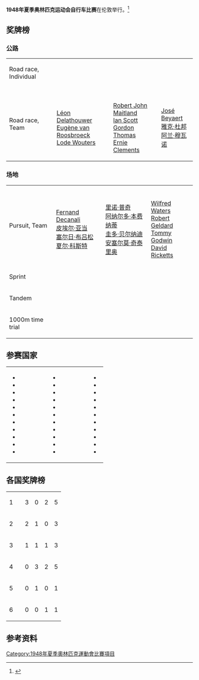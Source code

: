 '''1948年夏季奥林匹克运动会自行车比赛'''在伦敦举行。<ref name="sports-reference">{{cite web |url=http://www.sports-reference.com/olympics/summer/1948/CYC/ |title=Cycling at the 1948 London Summer Games |accessdate=15 July 2014 |work=sports-reference.com |archive-url=https://web.archive.org/web/20150411041319/http://www.sports-reference.com/olympics/summer/1948/CYC/ |archive-date=2015-04-11 |dead-url=yes }}</ref>

==奖牌榜==
===公路===
{| {{MedalistTable|type=Event}}
|-
| Road race, Individual<br>{{DetailsLink|Cycling at the 1948 Summer Olympics – Men's individual road race}}
| {{flagIOCmedalist|[[José_Beyaert|José Beyaert]]|FRA|1948年夏季}}
| {{flagIOCmedalist|[[Gerrit_Voorting|Gerrit Voorting]]|NED|1948年夏季}}
| {{flagIOCmedalist|[[Lode_Wouters|Lode Wouters]]|BEL|1948年夏季}}
|-
| Road race, Team<br>{{DetailsLink|Cycling at the 1948 Summer Olympics – Men's team road race}}
| {{FlagIOCteam|BEL|1948年夏季}}<br />[[Léon_Delathouwer|Léon Delathouwer]]<br />[[Eugène_van_Roosbroeck|Eugène van Roosbroeck]]<br />[[Lode_Wouters|Lode Wouters]]
| {{FlagIOCteam|GBR|1948年夏季}}<br />[[Robert_John_Maitland|Robert John Maitland]]<br />[[Ian_Scott_(cyclist)|Ian Scott]]<br />[[Gordon_Thomas_(cyclist)|Gordon Thomas]]<br />[[Ernie_Clements|Ernie Clements]]
| {{FlagIOCteam|FRA|1948年夏季}}<br />[[José_Beyaert|José Beyaert]]<br />[[雅克·杜邦|雅克·杜邦]]<br />[[阿兰·穆瓦诺|阿兰·穆瓦诺]]
|}

===场地===
{| {{MedalistTable|type=Event}}
|-
| Pursuit, Team<br>{{DetailsLink|Cycling at the 1948 Summer Olympics – Men's team pursuit}}
| {{FlagIOCteam|FRA|1948年夏季}}<br />[[Fernand_Decanali|Fernand Decanali]]<br />[[皮埃尔·亚当|皮埃尔·亚当]]<br />[[塞尔日·布吕松|塞尔日·布吕松]]<br />[[夏尔·科斯特|夏尔·科斯特]]
| {{FlagIOCteam|ITA|1948年夏季}}<br />[[里诺·普奇|里诺·普奇]]<br />[[阿纳尔多·本费纳蒂|阿纳尔多·本费纳蒂]]<br />[[圭多·贝尔纳迪|圭多·贝尔纳迪]]<br />[[安塞尔莫·奇泰里奥|安塞尔莫·奇泰里奥]]
| {{FlagIOCteam|GBR|1948年夏季}}<br />[[Wilfred_Waters|Wilfred Waters]]<br />[[Robert_Geldard|Robert Geldard]]<br />[[Tommy_Godwin_(cyclist_born_1920)|Tommy Godwin]]<br />[[David_Ricketts_(cyclist)|David Ricketts]]
|-
| Sprint<br>{{DetailsLink|Cycling at the 1948 Summer Olympics – Men's sprint}}
| {{flagIOCmedalist|[[马里奥·盖拉|马里奥·盖拉]]|ITA|1948年夏季}}
| {{flagIOCmedalist|[[Reg_Harris|Reg Harris]]|GBR|1948年夏季}}
| {{flagIOCmedalist|[[Axel_Schandorff|Axel Schandorff]]|DEN|1948年夏季}}
|-
| Tandem<br>{{DetailsLink|Cycling at the 1948 Summer Olympics – Men's tandem}}
|{{flagIOCmedalist|[[雷纳托·佩罗纳|雷纳托·佩罗纳]]<br/> and [[费迪南多·泰鲁齐|费迪南多·泰鲁齐]]|ITA|1948年夏季}}
|{{flagIOCmedalist|[[Alan_Bannister_(cyclist)|Alan Bannister]]<br/> and [[Reg_Harris|Reg Harris]]|GBR|1948年夏季}}
|{{flagIOCmedalist|[[加斯东·德龙|加斯东·德龙]]<br/> and [[勒内·费伊|勒内·费伊]]|FRA|1948年夏季}}
|-
| 1000m time trial<br>{{DetailsLink|Cycling at the 1948 Summer Olympics – Men's 1000m time trial}}
| {{flagIOCmedalist|[[雅克·杜邦|雅克·杜邦]]|FRA|1948年夏季}}
| {{flagIOCmedalist|[[Pierre_Nihant|Pierre Nihant]]|BEL|1948年夏季}}
| {{flagIOCmedalist|[[Tommy_Godwin_(cyclist_born_1920)|Tommy Godwin]]|GBR|1948年夏季}}
|}

==参赛国家==
{|
|
* {{flagIOC|ARG|1948年夏季|12}}
* {{flagIOC|AUS|1948年夏季|6}}
* {{flagIOC|AUT|1948年夏季|8}}
* {{flagIOC|BEL|1948年夏季|12}}
* {{flagIOC|CAN|1948年夏季|6}}
* {{flagIOC|CHI|1948年夏季|4}}
* {{flagIOC|CHN|1948年夏季|1}}
* {{flagIOC|CUB|1948年夏季|1}}
* {{flagIOC|DEN|1948年夏季|11}}
* {{flagIOC|FIN|1948年夏季|5}}
* {{flagIOC|FRA|1948年夏季|11}}
|width=50|
|valign=top|
* {{flagIOC|GBR|1948年夏季|10}}
* {{flagIOC|GRE|1948年夏季|3}}
* {{flagIOC|GUY|1948年夏季|1}}
* {{flagIOC|IND|1948年夏季|9}}
* {{flagIOC|ITA|1948年夏季|12}}
* {{flagIOC|LUX|1948年夏季|4}}
* {{flagIOC|MEX|1948年夏季|5}}
* {{flagIOC|NED|1948年夏季|9}}
* {{flagIOC|NZL|1948年夏季|1}}
* {{flagIOC|NOR|1948年夏季|4}}
* {{flagIOC|PAK|1948年夏季|2}}
|width=50|
|valign=top|
* {{flagIOC|PER|1948年夏季|3}}
* {{flagIOC|RSA|1948年夏季|3}}
* {{flagIOC|KOR|1948年夏季|2}}
* {{flagIOC|SWE|1948年夏季|4}}
* {{flagIOC|SUI|1948年夏季|11}}
* {{flagIOC|TTO|1948年夏季|1}}
* {{flagIOC|TUR|1948年夏季|4}}
* {{flagIOC|USA|1948年夏季|9}}
* {{flagIOC|URU|1948年夏季|9}}
* {{flagIOC|VEN|1948年夏季|1}}
* {{flagIOC|YUG|1948年夏季|4}}
|}

==各国奖牌榜==
{| {{RankedMedalTable}}
|-
| 1 ||align=left| {{FlagIOC|FRA|1948年夏季}} || 3 || 0 || 2 || 5
|-
| 2 ||align=left| {{FlagIOC|ITA|1948年夏季}} || 2 || 1 || 0 || 3
|-
| 3 ||align=left| {{FlagIOC|BEL|1948年夏季}} || 1 || 1 || 1 || 3
|-
| 4 ||align=left| {{FlagIOC|GBR|1948年夏季}} || 0 || 3 || 2 || 5
|-
| 5 ||align=left| {{FlagIOC|NED|1948年夏季}} || 0 || 1 || 0 || 1
|-
| 6 ||align=left| {{FlagIOC|DEN|1948年夏季}} || 0 || 0 || 1 || 1
|}

==参考资料==
{{reflist}}

{{奥林匹克运动会自行车比赛}}

[[Category:1948年夏季奧林匹克運動會比賽項目|Category:1948年夏季奧林匹克運動會比賽項目]]